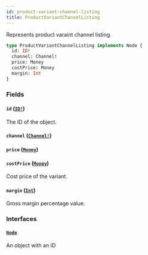 ```yaml
---
id: product-variant-channel-listing
title: ProductVariantChannelListing
---
```


Represents product varaint channel listing.

```graphql
type ProductVariantChannelListing implements Node {
  id: ID!
  channel: Channel!
  price: Money
  costPrice: Money
  margin: Int
}
```

### Fields

#### `id` ([`ID!`](../../../developer/api-reference/scalars/id))

The ID of the object.

#### `channel` ([`Channel!`](../../../developer/api-reference/objects/channel))

#### `price` ([`Money`](../../../developer/api-reference/objects/money))

#### `costPrice` ([`Money`](../../../developer/api-reference/objects/money))

Cost price of the variant.

#### `margin` ([`Int`](../../../developer/api-reference/scalars/int))

Gross margin percentage value.

### Interfaces

#### [`Node`](../../../developer/api-reference/interfaces/node)

An object with an ID
